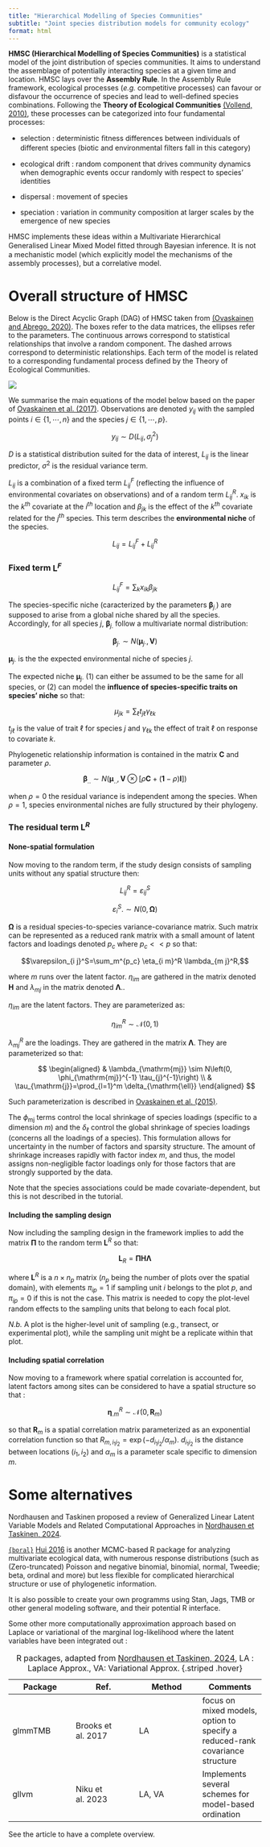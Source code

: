 ```yaml
---
title: "Hierarchical Modelling of Species Communities"
subtitle: "Joint species distribution models for community ecology"
format: html
---
```


**HMSC (Hierarchical Modelling of Species Communities)** is a statistical model of the joint distribution of species communities. 
It aims to understand the assemblage of potentially interacting species at a given time and location.
HMSC lays over the **Assembly Rule**. In the Assembly Rule framework, ecological processes (*e.g.* competitive processes) can favour or disfavour the occurrence of species and lead to well-defined species combinations. Following the **Theory of Ecological Communities** [(Vollend, 2010)](https://www.jstor.org/stable/j.ctt1kt82jg), these processes can be categorized into four fundamental processes:

- selection : deterministic ﬁtness differences between individuals of different species (biotic and environmental ﬁlters fall in this category)

- ecological drift : random component that drives community dynamics when demographic events occur randomly with respect to species’ identities

- dispersal : movement of species

- speciation : variation in community composition at larger scales by the emergence of new species

HMSC implements these ideas within a Multivariate Hierarchical Generalised Linear Mixed Model ﬁtted through Bayesian inference. It is not a mechanistic model (which explicitly model the mechanisms of the assembly processes), but a correlative model.

# Overall structure of HMSC

Below is the Direct Acyclic Graph (DAG) of HMSC taken from [(Ovaskainen and Abrego, 2020)](https://www.cambridge.org/core/books/joint-species-distribution-modelling/0D9FA93EA1DD408332A17266449668B3). The boxes refer to the data matrices, the ellipses refer to the parameters. The continuous arrows correspond to statistical relationships that involve a random component. The dashed arrows correspond to deterministic relationships. Each term of the model is related to a corresponding fundamental process defined by the Theory of Ecological Communities.

![](images/hmsc_figure.png){fig-align="center"}

We summarise the main equations of the model below based on the paper of [Ovaskainen et al. (2017)](https://onlinelibrary.wiley.com/doi/full/10.1111/ele.12757). Observations are denoted $y_{ij}$ with the sampled points $i \in \{1,\cdots,n\}$ and the species $j \in \{1,\cdots,p\}$. 

$$y_{i j} \sim D\left(L_{i j}, \sigma_j^2\right)$$

$D$ is a statistical distribution suited for the data of interest, $L_{ij}$ is the linear predictor, $\sigma^2$ is the residual variance term.

$L_{i j}$ is a combination of a fixed term $L_{i j}^F$ (reflecting the influence of environmental covariates on observations) and of a random term $L_{i j}^R$. $x_{i k}$ is the $k^{th}$ covariate at the $i^{th}$ location and $\beta_{j k}$ is the effect of the $k^{th}$ covariate related for the $j^{th}$ species. This term describes the **environmental niche** of the species.

$$L_{i j}=L_{i j}^F+L_{i j}^R$$

### Fixed term $\boldsymbol L^F$

$$L_{i j}^F=\sum_k x_{i k} \beta_{j k}$$

The species-specific niche (caracterized by the parameters $\boldsymbol \beta_{j .}$) are supposed to arise from a global niche shared by all the species. Accordingly, for all species $j$, $\boldsymbol \beta_{j .}$ follow a multivariate normal distribution:

$$\boldsymbol{\beta}_{j \cdot} \sim N\left(\boldsymbol{\mu}_{j \cdot}, \mathbf{V}\right)$$

$\boldsymbol{\mu}_{j \cdot}$ is the the expected environmental niche of species $j$.

The expected niche $\boldsymbol{\mu}_{j \cdot}$ (1) can either be assumed to be the same for all species, or (2) can model the **influence of species-specific traits on species' niche** so that:

$$\mu_{j k}=\sum_\ell t_{j \ell} \gamma_{\ell k}$$

$t_{j \ell}$ is the value of trait $\ell$ for species $j$ and $\gamma_{\ell k}$ the effect of trait $\ell$ on response to covariate $k$.

Phylogenetic relationship information is contained in the matrix $\mathbf{C}$ and parameter $\rho$.

$$\boldsymbol{\beta}_{..} \sim N(\boldsymbol{\mu}_{..}, \mathbf{V} \otimes[\rho \mathbf{C}+(\mathbf{1}-\rho) \mathbf{I}])$$

when $\rho=0$ the residual variance is independent among the species. When $\rho=1$, species environmental niches are fully structured by their phylogeny.


### The residual term $\boldsymbol L^R$

#### None-spatial formulation

Now moving to the random term, if the study design consists of sampling units without any spatial structure then:

$$L_{i j}^R=\varepsilon_{i j}^S$$

$$\varepsilon_i^S . \sim N(0, \boldsymbol \Omega)$$

$\boldsymbol \Omega$ is a residual species-to-species variance-covariance matrix. Such matrix can be represented as a reduced rank matrix with a small amount of latent factors and loadings denoted $p_c$ where $p_c << p$ so that:

$$\varepsilon_{i j}^S=\sum_m^{p_c} \eta_{i m}^R \lambda_{m j}^R,$$

where $m$ runs over the latent factor. $\eta_{im}$ are gathered in the matrix denoted $\boldsymbol H$ and $\lambda_{m j}$ in the matrix denoted $\boldsymbol \Lambda$..

$\eta_{i m}$ are the latent factors. They are parameterized as: 

$$\eta_{i m}^R \sim \mathcal{N}(0,1)$$

$\lambda_{m j}^R$ are the loadings. They are gathered in the matrix $\boldsymbol \Lambda$. They are parameterized so that:

$$
\begin{aligned}
& \lambda_{\mathrm{mj}} \sim N\left(0, \phi_{\mathrm{mj}}^{-1} \tau_{j}^{-1}\right) \\
& \tau_{\mathrm{j}}=\prod_{l=1}^m \delta_{\mathrm{\ell}}
\end{aligned}
$$

Such parameterization is described in [Ovaskainen et al. (2015)](https://besjournals.onlinelibrary.wiley.com/doi/full/10.1111/2041-210X.12501).

The $\phi_{\mathrm{mj}}$ terms control the local shrinkage of species loadings (specific to a dimension $m$) and the $\delta_\ell$ control the global shrinkage of species loadings (concerns all the loadings of a species). This formulation allows for uncertainty in the number of factors and sparsity structure. The amount of shrinkage increases rapidly with factor index $m$, and thus, the model assigns non-negligible factor loadings only for those factors that are strongly supported by the data. 

Note that the species associations could be made covariate-dependent, but this is not described in the tutorial.

#### Including the sampling design

Now including the sampling design in the framework implies to add the matrix $\boldsymbol \Pi$ to the random term $\boldsymbol L^R$ so that:

$$\boldsymbol L_R = \boldsymbol{\Pi H \Lambda}$$

where $\boldsymbol L^R$ is a $n \times n_p$ matrix ($n_p$ being the number of plots over the spatial domain), with elements $\pi_{ip} = 1$ if sampling unit $i$ belongs to the plot $p$, and $\pi_{ip} = 0$ if this is not the case. This matrix is needed to copy the plot-level random effects to the sampling units that belong to each focal plot.

*N.b.* A plot is the higher-level unit of sampling (e.g., transect, or experimental plot), while the sampling unit might be a replicate within that plot.

#### Including spatial correlation

Now moving to a framework where spatial correlation is accounted for, latent factors among sites can be considered to have a spatial structure so that : 

$$\boldsymbol \eta_{.m}^R \sim \mathcal{N}(0,\boldsymbol R_{m})$$

so that $\boldsymbol R_{m}$ is a spatial correlation matrix parameterized as an exponential correlation function so that $R_{m, i_1 i_2}=\exp \left(-d_{i_1 i_2} / \alpha_{m}\right)$. $d_{i_1 i_2}$ is the distance between locations $(i_1,i_2)$ and $\alpha_{m}$ is a parameter scale specific to dimension $m$.

# Some alternatives

Nordhausen and Taskinen proposed a review of Generalized Linear Latent Variable Models and Related Computational Approaches in [Nordhausen et Taskinen, 2024](https://wires.onlinelibrary.wiley.com/doi/10.1002/wics.70005). 

[`{boral}`](https://cran.r-project.org/package=boral) [Hui 2016](https://doi.org/10.1111/2041-210X.12514) is another MCMC-based R package for analyzing multivariate ecological data, with numerous response distributions (such as (Zero-­truncated) Poisson and
negative binomial, binomial, normal, Tweedie; beta, ordinal and more) but less flexible for complicated hierarchical structure or use of phylogenetic information. 

It is also possible to create your own programms using Stan, Jags, TMB or other general modeling software, and their potential R interface.

Some other more computationally approximation approach based on Laplace or variational of the marginal log-likelihood where the latent variables have been integrated out :


| Package | Ref. | Method | Comments |
|------|------|------|------|
| glmmTMB    | Brooks et al. 2017    | LA | focus on mixed models, option to specify a reduced-­rank covariance structure|
| gllvm    | Niku et al. 2023    | LA, VA    | Implements several schemes for model-­based ordination |

: R packages, adapted from [Nordhausen et Taskinen, 2024](https://wires.onlinelibrary.wiley.com/doi/10.1002/wics.70005), LA : Laplace Approx., VA: Variational Approx. {.striped .hover}

See the article to have a complete overview.